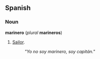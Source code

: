 ==Spanish==
===Noun===
'''marinero''' (''plural'' '''marineros''')
# [[Sailor]].
#: ''"Yo no soy marinero, soy capit&aacute;n."''